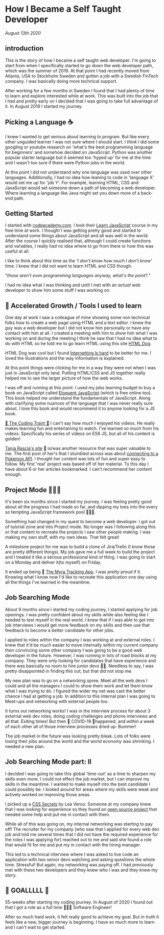 <heading >

# How I Became a Self Taught Developer

_August 13th 2020_

</heading >

## introduction

This is the story of how I became a self taught web developer. I'm
going to start from when I specifically started to go down the web
developer path, which was the summer of 2019. At that point I had
recently moved from Atlanta, USA to Stockholm Sweden and gotten a job
with a Swedish FinTech company. I was basically doing more technical
support.

After working for a few months in Sweden I found that I had plenty of
time to learn and explore interested while at work. This was built
into the job that I had and pretty early on I decided that I was going
to take full advantage of it. In August 2019 I started my journey.

## Picking a Language ☕️

I knew I wanted to get serious about learning to program. But like
every other unguided learner I was not sure where I should start. I
_think_ I did some googling or youtube research on 'what's the best
programming language for beginners' and somehow decided on JavaScript.
Python was another popular starter language but it seemed too 'hyped
up' for me at the time and I wasn't too sure if there were Python jobs
in the world.

At this point I did not understand why one language was used over
other languages. Additionally, I had no idea how leaning to code in
'language X' would set me up for 'job Y'. For example, learning HTML,
CSS and JavaScript would set someone down a path of becoming a web
developer. Where learning a language like Java might set you down more
of a back-end path.

## Getting Started

I started with [codeacademy.com](http://codeacademy.com). I took their
[Learn JavaScript](https://www.codecademy.com/learn/introduction-to-javascript)
course in my free time at work. I thought I was getting pretty good
and started to understand some things about JavaScript and all was
well in the world. After the course I quickly realised that, although
I could create functions and variables, I really had no idea where to
go from there or how this was useful at all.

I like to think about this time as the _'I don't know how much I don't
know_' time. I knew that I did not want to learn HTML and CSS though.

"_those aren’t even programming languages anyway, what's the point?."_

I had no idea what I was thinking and until I met with an _actual_ web
developer to show him some stuff I was working on.

## 👥 Accelerated Growth / Tools I used to learn

One day at work I saw a colleague of mine showing some non technical
folks how to create a web page using HTML and a text editor. I knew
the guy was a web developer but I did not know him personally or have
any contact with him at all. I created a meeting with him to show him
what I was working on and during the meeting I think he saw that I had
no idea what to do with HTML so he told me to go learn HTML using this
site [HTML Dog](https://htmldog.com/).

HTML Dog was cool but I found
[Internetting Is hard](https://www.internetingishard.com/) to be
better for me. I loved the illustrations and the way information is
explained.

At this point things were clicking for me in a way they were not when
I was just in JavaScript only land. Putting HTML/CSS and JS together
really helped me to see the larger picture of how the web works.

I was off and running at this point. I used my jobs learning budget to
buy a book on JavaScript called
[Eloquent JavaScript](https://eloquentjavascript.net/) (which is free
online too). This book helped me understand the fundamentals of
JavaScript. Along with clarifying some nuances of the language that I
was never really sure about. I love this book and would recommend it
to anyone looking for a JS book.

[🌈 The Coding Train! 🌈](https://thecodingtrain.com/) I can't say how
much I enjoyed his videos. He really makes learning fun and
entertaining to watch. I've learned so much from his videos.
Specifically his series of videos on ES6 JS, but all of his content is
golden!

[Tania Rascia's site](https://www.taniarascia.com/) 💾 is/was another
resource that was super valuable to me. The first post of her's that I
stumbled across was about
[connecting to a Pokemon API](https://www.taniarascia.com/how-to-connect-to-an-api-with-javascript/).
I thought her content was lots of fun and super easy to follow. My
first 'real' project was based off of her material. To this day I have
about 6 or her articles bookmarked. I can't recommend her content
enough.

## Project Mode 👩🏾‍🎨

It's been six months since I started my journey. I was feeling pretty
good about all the progress I had made so far, and dipping my toes
into the every so tempting JavaScript framework pool 🏊🏽‍♂️.

Something had changed in my quest to become a web developer. I got out
of tutorial zone and into Project mode. No longer was I following
along this or that content to recreate the projects I saw other people
making. I was making my own stuff, with my own ideas. That felt great!

A milestone project for me was to build a clone of Jira/Trello (I know
those are pretty different things). My job gave me a full week to
build the project and I treated it like a serious professional kind of
thing. I was going to start on a Monday and deliver it(to myself) on
Friday.

It ended up being 🐜
[The Myra Tracking App](https://github.com/KarnellSchultz/MyraTrackingApp).
I was _pretty_ proud if it. Knowing what I know now I'd like to
recreate this application one day using all the things I've learned in
the meantime.

## Job Searching Mode

About 9 months since I started my coding journey, I started applying
for job openings. I was pretty confident about my skills while also
feeling like I needed to test myself in the real world. I knew that if
I was able to get into job interviews I would get more feedback on my
skills and then use that feedback to become a better candidate for
other jobs.

I applied to roles within the company I was working at and external
roles. I knew that it'd be much easier to move internally within my
current company then convincing some other company I was going to be a
good web developer in the future. However, I was running in lots of
road blocks at my company. They were only looking for candidates that
have experience and there was basically no room to hire junior devs
🤦‍♀️. Needless to say, I was pretty disappointed in finding this out,
but that did not stop me.

My new plan was to go on a networking spree. Meet all the web devs I
could and all the managers I could to show them work and let them know
what I was trying to do. I figured the wider my net was cast the
better chance I had at getting a job. In addition to this internal
plan I was going to Meet-ups and networking with external people too.

It turns out networking works! I was in the interview process for
about 3 external web dev roles, doing coding challenges and phone
interviews and all that. Exiting times! But then 🦠 COVID-19
🦠happened, and within a week of each other all of those interview
processes dried up. Bummer!

The job market in the future was looking pretty bleak. Lots of folks
were losing their jobs around the world and the world economy was
shrinking. I needed a new plan.

## Job Searching Mode part: II

I decided I was going to take this global 'time-out' as a time to
sharpen my skills even more. I could not effect the job market, but I
can improve my skills in the meantime. I wanted to make myself into
the best candidate I could possibly be. I looked around for areas
where my skills were weak and actively worked on improving those
areas.

I picked up a
[CSS Secrets](https://www.oreilly.com/library/view/css-secrets/9781449372736/)
by Lea Verou. Someone at my company knew that I was looking for
experience so they found an
[open source project](https://github.com/tracits/rodant) that needed
some help and put me in contact with them.

While all of this was going on, my internal networking was starting to
pay off! The recruiter for my company (who saw that I applied for
every web dev job and told me several times that I did not have the
required experience for the roles I was applying for) reached out to
me and said she found a role that would fit for me and put my in
contact with the hiring manager.

This led to a technical interview where I was asked to live code an
application with two senior devs watching and asking questions the
whole time. Stressful! But again, my networking was paying off. I had
previously met with these two developers and they knew who I was and
they knew my story.

## 🏁 GOALLLLL 🏁

55-weeks after starting my coding journey. In August of 2020 I found
out that I got a role as a full time 👨🏽‍💻 Software Engineer!

After so much hard work, it felt really good to achieve my goal. But
in truth it feels like a new, bigger journey is beginning. I have so
much more to learn and I can't wait to get started.

